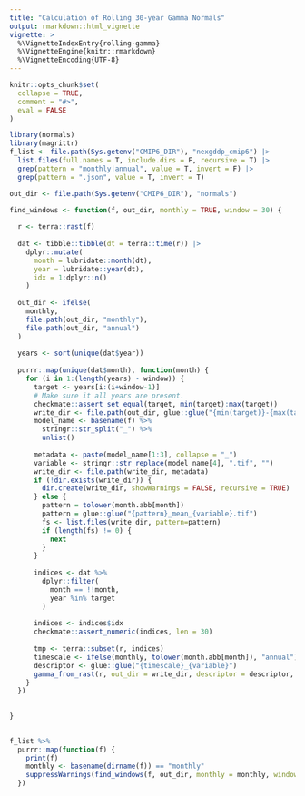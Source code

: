 ```yaml
---
title: "Calculation of Rolling 30-year Gamma Normals"
output: rmarkdown::html_vignette
vignette: >
  %\VignetteIndexEntry{rolling-gamma}
  %\VignetteEngine{knitr::rmarkdown}
  %\VignetteEncoding{UTF-8}
---
```


```r
knitr::opts_chunk$set(
  collapse = TRUE,
  comment = "#>",
  eval = FALSE
)
```

```r
library(normals)
library(magrittr)
f_list <- file.path(Sys.getenv("CMIP6_DIR"), "nexgddp_cmip6") |>
  list.files(full.names = T, include.dirs = F, recursive = T) |>
  grep(pattern = "monthly|annual", value = T, invert = F) |>
  grep(pattern = ".json", value = T, invert = T)

out_dir <- file.path(Sys.getenv("CMIP6_DIR"), "normals")
```

```r

find_windows <- function(f, out_dir, monthly = TRUE, window = 30) {
  
  r <- terra::rast(f)
  
  dat <- tibble::tibble(dt = terra::time(r)) |> 
    dplyr::mutate(
      month = lubridate::month(dt),
      year = lubridate::year(dt),
      idx = 1:dplyr::n()
    ) 
  
  out_dir <- ifelse(
    monthly, 
    file.path(out_dir, "monthly"), 
    file.path(out_dir, "annual")
  )
  
  years <- sort(unique(dat$year))
  
  purrr::map(unique(dat$month), function(month) {
    for (i in 1:(length(years) - window)) {
      target <- years[i:(i+window-1)]
      # Make sure it all years are present.
      checkmate::assert_set_equal(target, min(target):max(target))
      write_dir <- file.path(out_dir, glue::glue("{min(target)}-{max(target)}"))
      model_name <- basename(f) %>%
        stringr::str_split("_") %>% 
        unlist()
      
      metadata <- paste(model_name[1:3], collapse = "_")
      variable <- stringr::str_replace(model_name[4], ".tif", "")
      write_dir <- file.path(write_dir, metadata)
      if (!dir.exists(write_dir)) {
        dir.create(write_dir, showWarnings = FALSE, recursive = TRUE)
      } else {
        pattern = tolower(month.abb[month])
        pattern = glue::glue("{pattern}_mean_{variable}.tif")
        fs <- list.files(write_dir, pattern=pattern)
        if (length(fs) != 0) {
          next
        }
      }
      
      indices <- dat %>%
        dplyr::filter(
          month == !!month,
          year %in% target
        )
      
      indices <- indices$idx
      checkmate::assert_numeric(indices, len = 30)
      
      tmp <- terra::subset(r, indices)
      timescale <- ifelse(monthly, tolower(month.abb[month]), "annual")
      descriptor <- glue::glue("{timescale}_{variable}")
      gamma_from_rast(r, out_dir = write_dir, descriptor = descriptor, rast_out = FALSE)
    }
  })
  
  
}
                
```


```r
f_list %>% 
  purrr::map(function(f) {
    print(f)
    monthly <- basename(dirname(f)) == "monthly"
    suppressWarnings(find_windows(f, out_dir, monthly = monthly, window = 30))
  })
```
